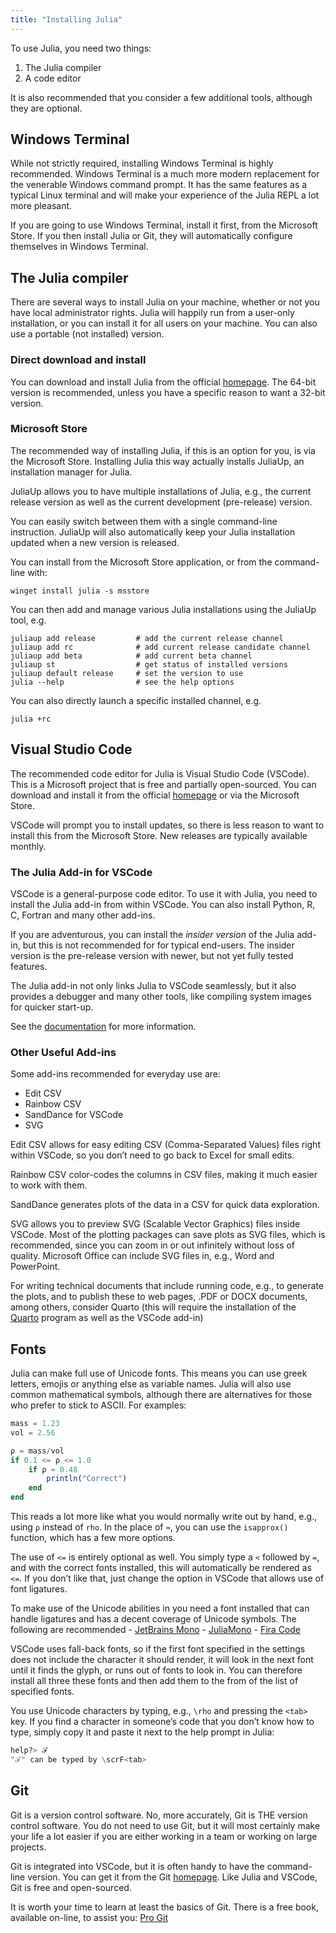 ```yaml
---
title: "Installing Julia"
---
```


To use Julia, you need two things:

1. The Julia compiler
2. A code editor

It is also recommended that you consider a few additional tools, although they are optional.

## Windows Terminal
While not strictly required, installing Windows Terminal is highly recommended. Windows Terminal is a much more modern replacement for the venerable Windows command prompt. It has the same features as a typical Linux terminal and will make your experience of the Julia REPL a lot more pleasant.

If you are going to use Windows Terminal, install it first, from the Microsoft Store. If you then install Julia or Git, they will automatically configure themselves in Windows Terminal.

## The Julia compiler
There are several ways to install Julia on your machine, whether or not you have local administrator rights. Julia will happily run from a user-only installation, or you can install it for all users on your machine. You can also use a portable (not installed) version.

### Direct download and install
You can download and install Julia from the official [homepage](www.julialang.org). The 64-bit version is recommended, unless you have a specific reason to want a 32-bit version.

### Microsoft Store
The recommended way of installing Julia, if this is an option for you, is via the Microsoft Store. Installing Julia this way actually installs JuliaUp, an installation manager for Julia.

JuliaUp allows you to have multiple installations of Julia, e.g., the current release version as well as the current development (pre-release) version.

You can easily switch between them with a single command-line instruction. JuliaUp will also automatically keep your Julia installation updated when a new version is released.

You can install from the Microsoft Store application, or from the command-line with:

```
winget install julia -s msstore
```

You can then add and manage various Julia installations using the JuliaUp tool, e.g.

```
juliaup add release         # add the current release channel
juliaup add rc              # add current release candidate channel
juliaup add beta            # add current beta channel
juliaup st                  # get status of installed versions
juliaup default release     # set the version to use
julia --help                # see the help options
```

You can also directly launch a specific installed channel, e.g. 

```
julia +rc
```

## Visual Studio Code
The recommended code editor for Julia is Visual Studio Code (VSCode). This is a Microsoft project that is free and partially open-sourced. You can download and install it from the official [homepage](code.visualstudio.com) or via the Microsoft Store.

VSCode will prompt you to install updates, so there is less reason to want to install this from the Microsoft Store. New releases are typically available monthly.

### The Julia Add-in for VSCode
VSCode is a general-purpose code editor. To use it with Julia, you need to install the Julia add-in from within VSCode. You can also install Python, R, C, Fortran and many other add-ins.

If you are adventurous, you can install the *insider version* of the Julia add-in, but this is not recommended for for typical end-users. The insider version is the pre-release version with newer, but not yet fully tested features.

The Julia add-in not only links Julia to VSCode seamlessly, but it also provides a debugger and many other tools, like compiling system images for quicker start-up.

See the [documentation](https://www.julia-vscode.org/docs/stable/) for more information.

### Other Useful Add-ins
Some add-ins recommended for everyday use are:

- Edit CSV
- Rainbow CSV
- SandDance for VSCode
- SVG

Edit CSV allows for easy editing CSV (Comma-Separated Values) files right within VSCode, so you don't need to go back to Excel for small edits.

Rainbow CSV color-codes the columns in CSV files, making it much easier to work with them.

SandDance generates plots of the data in a CSV for quick data exploration.

SVG allows you to preview SVG (Scalable Vector Graphics) files inside VSCode. Most of the plotting packages can save plots as SVG files, which is recommended, since you can zoom in or out infinitely without loss of quality. Microsoft Office can include SVG files in, e.g., Word and PowerPoint.

For writing technical documents that include running code, e.g., to generate the plots, and to publish these to web pages, .PDF or DOCX documents, among others, consider Quarto (this will require the installation of the [Quarto](https://quarto.org/) program as well as the VSCode add-in)

## Fonts
Julia can make full use of Unicode fonts. This means you can use greek letters, emojis or anything else as variable names. Julia will also use common mathematical symbols, although there are alternatives for those who prefer to stick to ASCII. For examples:

```julia
mass = 1.23
vol = 2.56

ρ = mass/vol
if 0.1 <= ρ <= 1.0
    if ρ ≈ 0.48
        println("Correct")
    end
end
```
This reads a lot more like what you would normally write out by hand, e.g., using `ρ` instead of `rho`. In the place of `≈`, you can use the `isapprox()` function, which has a few more options.

The use of `<=` is entirely optional as well. You simply type a `<` followed by `=`, and with the correct fonts installed, this will automatically be rendered as `<=`. If you don't like that, just change the option in VSCode that allows use of font ligatures.

To make use of the Unicode abilities in you need a font installed that can handle ligatures and has a decent coverage of Unicode symbols. The following are recommended
- [JetBrains Mono](https://www.jetbrains.com/lp/mono/)
- [JuliaMono](https://juliamono.netlify.app/)
- [Fira Code](https://github.com/tonsky/FiraCode)

VSCode uses fall-back fonts, so if the first font specified in the settings does not include the character it should render, it will look in the next font until it finds the glyph, or runs out of fonts to look in. You can therefore install all three these fonts and then add them to the from of the list of specified fonts.

You use Unicode characters by typing, e.g., `\rho` and pressing the `<tab>` key. If you find a character in someone's code that you don't know how to type, simply copy it and paste it next to the help prompt in Julia:

```julia
help?> ℱ
"ℱ" can be typed by \scrF<tab>
```

## Git
Git is a version control software. No, more accurately, Git is THE version control software. You do not need to use Git, but it will most certainly make your life a lot easier if you are either working in a team or working on large projects. 

Git is integrated into VSCode, but it is often handy to have the command-line version. You can get it from the Git [homepage](https://git-scm.com/). Like Julia and VSCode, Git is free and open-sourced.

It is worth your time to learn at least the basics of Git. There is a free book, available on-line, to assist you: [Pro Git](https://git-scm.com/book/en/v2)